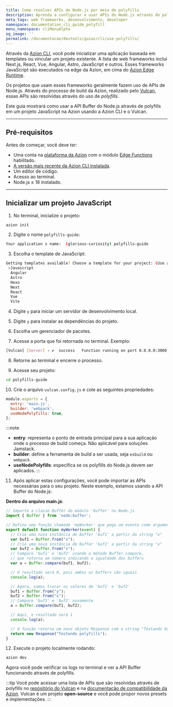```yaml
---
title: Como resolver APIs do Node.js por meio de polyfills
description: Aprenda a configurar e usar APIs do Node.js através de polyfills.
meta_tags: web frameworks, desenvolvimento, developer
namespace: documentation_cli_guide_polyfill
menu_namespace: cliMenuAlpha
og_image: ''
permalink: /documentacao/devtools/guias/cli/use-polyfills/
---
```


Através da [Azion CLI](/pt-br/documentacao/produtos/azion-cli/visao-geral/), você pode inicializar uma aplicação baseada em templates ou vincular um projeto existente. A lista de web frameworks inclui Next.js, React, Vue, Angular, Astro, JavaScript e outros. Esses frameworks JavaScript são executados na edge da Azion, em cima do [Azion Edge Runtime](/pt-br/documentacao/devtools/runtime/visao-geral/).

Os projetos que usam esses frameworks geralmente fazem uso de APIs de Node.js. Através do processo de build da Azion, realizado pelo [Vulcan](https://github.com/aziontech/vulcan), essas APIs são resolvidas através do uso de *polyfills*.

Este guia mostrará como usar a API Buffer do Node.js através de polyfills em um projeto JavaScript na Azion usando a Azion CLI e o Vulcan.

---

## Pré-requisitos

Antes de começar, você deve ter:

- Uma conta na [plataforma da Azion](/pt-br/documentacao/produtos/contas/criar-uma-conta/) com o módulo [Edge Functions](/pt-br/documentacao/produtos/build/edge-application/edge-functions/) habilitado.
- [A versão mais recente da Azion CLI instalada](/pt-br/documentacao/produtos/azion-cli/visao-geral/).
- Um editor de código.
- Acesso ao terminal.
- Node.js ≥ 18 instalado.

---

## Inicializar um projeto JavaScript

1. No terminal, inicialize o projeto:

```sh 
azion init
```

2. Digite o nome `polyfills-guide`:

```sh 
Your application s name:  (glorious-curiosity) polyfills-guide
```

3. Escolha o template de JavaScript: 

```sh 
Getting templates available? Choose a template for your project: (Use arrow keys)
 >Javascript
  Angular 
  Astro 
  Hexo 
  Next 
  React 
  Vue 
  Vite 
```

4. Digite `y` para iniciar um servidor de desenvolvimento local. 

5. Digite `y` para instalar as dependências do projeto.  

6. Escolha um gerenciador de pacotes.

7. Acesse a porta que foi retornada no terminal. Exemplo:

```bash 
[Vulcan] [Server] › ✔  success   Function running on port 0.0.0.0:3000, url: http://localhost:3000
``` 

8. Retorne ao terminal e encerre o processo.

9. Acesse seu projeto: 

```bash
cd polyfills-guide
```

10. Crie o arquivo `vulcan.config.js` e cole as seguintes propriedades:

```js title="polyfills-guide/vulcan.config.js"
module.exports = {
  entry: 'main.js',
  builder: 'webpack',
  useNodePolyfills: true,
};
```

:::note
- **entry**: representa o ponto de entrada principal para a sua aplicação onde o processo de build começa. Não aplicável para soluções Jamstack.
- **builder**: define a ferramenta de build a ser usada, seja `esbuild` ou `webpack`.
- **useNodePolyfills**: especifica se os polyfills do Node.js devem ser aplicados.
:::

11. Após aplicar estas configurações, você pode importar as APIs necessárias para o seu projeto. Neste exemplo, estamos usando a API Buffer do Node.js:

**Dentro do  arquivo main.js**:

```js title="polyfills-guide/main.js"
// Importe a classe Buffer do módulo 'buffer' no Node.js
import { Buffer } from 'node:buffer';

// Defina uma função chamada 'myWorker' que pega um evento como argumento
export default function myWorker(event) {
  // Crie uma nova instância de Buffer 'buf1' a partir da string "x"
  var buf1 = Buffer.from("x");
  // Crie uma nova instância de Buffer 'buf2' a partir da string "x"
  var buf2 = Buffer.from("x");
  // Compare 'buf1' e 'buf2' usando o método Buffer.compare,
  // que retorna um número indicando a igualdade dos buffers
  var a = Buffer.compare(buf1, buf2);

  // O resultado será 0, pois ambos os buffers são iguais
  console.log(a);

  // Agora, vamos trocar os valores de 'buf1' e 'buf2'
  buf1 = Buffer.from("y");
  buf2 = Buffer.from("x");
  // Compare 'buf1' e 'buf2' novamente
  a = Buffer.compare(buf1, buf2);

  // Aqui, o resultado será 1
  console.log(a);

  // A função retorna um novo objeto Response com a string "Testando buffer polyfills"
  return new Response("Testando polyfills");
}
```

12. Execute o projeto localmente rodando: 

```bash 
azion dev
```

Agora você pode verificar os logs no terminal e ver a API Buffer funcionando através de polyfills. 

:::tip
Você pode acessar uma lista de APIs que são resolvidas através de polyfills no [repósitório do Vulcan](https://github.com/aziontech/vulcan) e na [documentacão de compatibilidade da Azion](/pt-br/documentacao/produtos/devtools/azion-edge-runtime/compatibilidade/node/). Vulcan é um projeto **open-source** e você pode propor novos presets e implementações.
:::
